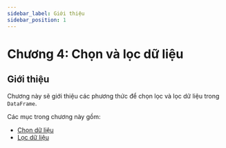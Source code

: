 ```yaml
---
sidebar_label: Giới thiệu
sidebar_position: 1
---
```


# Chương 4: Chọn và lọc dữ liệu

## Giới thiệu

Chương này sẽ giới thiệu các phương thức để chọn lọc và lọc dữ liệu trong `DataFrame`.

Các mục trong chương này gồm:
- [Chọn dữ liệu](./Select)
- [Lọc dữ liệu](./Filtering)






